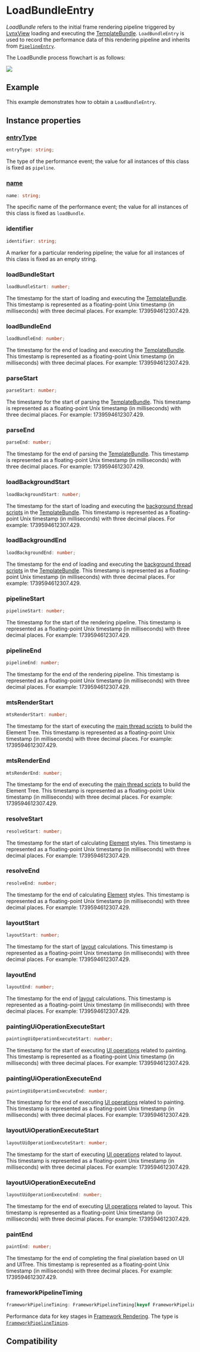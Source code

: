 # LoadBundleEntry

_LoadBundle_ refers to the initial frame rendering pipeline triggered by [LynxView](guide/spec#lynxview) loading and executing the [TemplateBundle](api/lynx-native-api/template-bundle). `LoadBundleEntry` is used to record the performance data of this rendering pipeline and inherits from [`PipelineEntry`](./pipeline-entry).

The LoadBundle process flowchart is as follows:

<img src="https://lf-lynx.tiktok-cdns.com/obj/lynx-artifacts-oss-sg/lynx-website/assets/doc/load-bundle-entry.png" />

## Example

This example demonstrates how to obtain a `LoadBundleEntry`.


<Go
  example="performance-api"
  defaultFile="src/load_bundle_entry/index.tsx"
  defaultEntryFile="dist/load_bundle_entry.lynx.bundle"
  img="https://lf-lynx.tiktok-cdns.com/obj/lynx-artifacts-oss-sg/lynx-website/assets/doc/load-bundle-entry-demo.jpeg"
  entry="src/load_bundle_entry"
  highlight="{10-20}"
/>

## Instance properties

### [entryType](api/lynx-api/performance-api/performance-entry#entryType)

```ts
entryType: string;
```

The type of the performance event; the value for all instances of this class is fixed as `pipeline`.

### [name](api/lynx-api/performance-api/performance-entry#name)

```ts
name: string;
```

The specific name of the performance event; the value for all instances of this class is fixed as `loadBundle`.

### identifier

```ts
identifier: string;
```

A marker for a particular rendering pipeline; the value for all instances of this class is fixed as an empty string.

### loadBundleStart

```ts
loadBundleStart: number;
```

The timestamp for the start of loading and executing the [TemplateBundle](api/lynx-native-api/template-bundle). This timestamp is represented as a floating-point Unix timestamp (in milliseconds) with three decimal places. For example: 1739594612307.429.

### loadBundleEnd

```ts
loadBundleEnd: number;
```

The timestamp for the end of loading and executing the [TemplateBundle](api/lynx-native-api/template-bundle). This timestamp is represented as a floating-point Unix timestamp (in milliseconds) with three decimal places. For example: 1739594612307.429.

### parseStart

```ts
parseStart: number;
```

The timestamp for the start of parsing the [TemplateBundle](api/lynx-native-api/template-bundle). This timestamp is represented as a floating-point Unix timestamp (in milliseconds) with three decimal places. For example: 1739594612307.429.

### parseEnd

```ts
parseEnd: number;
```

The timestamp for the end of parsing the [TemplateBundle](api/lynx-native-api/template-bundle). This timestamp is represented as a floating-point Unix timestamp (in milliseconds) with three decimal places. For example: 1739594612307.429.

### loadBackgroundStart

```ts
loadBackgroundStart: number;
```

The timestamp for the start of loading and executing the [background thread scripts](guide/spec#background-thread-script-or-bts) in the [TemplateBundle](api/lynx-native-api/template-bundle). This timestamp is represented as a floating-point Unix timestamp (in milliseconds) with three decimal places. For example: 1739594612307.429.

### loadBackgroundEnd

```ts
loadBackgroundEnd: number;
```

The timestamp for the end of loading and executing the [background thread scripts](guide/spec#background-thread-script-or-bts) in the [TemplateBundle](api/lynx-native-api/template-bundle). This timestamp is represented as a floating-point Unix timestamp (in milliseconds) with three decimal places. For example: 1739594612307.429.

### pipelineStart

```ts
pipelineStart: number;
```

The timestamp for the start of the rendering pipeline. This timestamp is represented as a floating-point Unix timestamp (in milliseconds) with three decimal places. For example: 1739594612307.429.

### pipelineEnd

```ts
pipelineEnd: number;
```

The timestamp for the end of the rendering pipeline. This timestamp is represented as a floating-point Unix timestamp (in milliseconds) with three decimal places. For example: 1739594612307.429.

### mtsRenderStart

```ts
mtsRenderStart: number;
```

The timestamp for the start of executing the [main thread scripts](guide/spec#main-thread-script-or-mts) to build the Element Tree. This timestamp is represented as a floating-point Unix timestamp (in milliseconds) with three decimal places. For example: 1739594612307.429.

### mtsRenderEnd

```ts
mtsRenderEnd: number;
```

The timestamp for the end of executing the [main thread scripts](guide/spec#main-thread-script-or-mts) to build the Element Tree. This timestamp is represented as a floating-point Unix timestamp (in milliseconds) with three decimal places. For example: 1739594612307.429.

### resolveStart

```ts
resolveStart: number;
```

The timestamp for the start of calculating [Element](guide/spec#element) styles. This timestamp is represented as a floating-point Unix timestamp (in milliseconds) with three decimal places. For example: 1739594612307.429.

### resolveEnd

```ts
resolveEnd: number;
```

The timestamp for the end of calculating [Element](guide/spec#element) styles. This timestamp is represented as a floating-point Unix timestamp (in milliseconds) with three decimal places. For example: 1739594612307.429.

### layoutStart

```ts
layoutStart: number;
```

The timestamp for the start of [layout](guide/spec#layout) calculations. This timestamp is represented as a floating-point Unix timestamp (in milliseconds) with three decimal places. For example: 1739594612307.429.

### layoutEnd

```ts
layoutEnd: number;
```

The timestamp for the end of [layout](guide/spec#layout) calculations. This timestamp is represented as a floating-point Unix timestamp (in milliseconds) with three decimal places. For example: 1739594612307.429.

### paintingUiOperationExecuteStart

```ts
paintingUiOperationExecuteStart: number;
```

The timestamp for the start of executing [UI operations](guide/spec#ui-op) related to painting. This timestamp is represented as a floating-point Unix timestamp (in milliseconds) with three decimal places. For example: 1739594612307.429.

### paintingUiOperationExecuteEnd

```ts
paintingUiOperationExecuteEnd: number;
```

The timestamp for the end of executing [UI operations](guide/spec#ui-op) related to painting. This timestamp is represented as a floating-point Unix timestamp (in milliseconds) with three decimal places. For example: 1739594612307.429.

### layoutUiOperationExecuteStart

```ts
layoutUiOperationExecuteStart: number;
```

The timestamp for the start of executing [UI operations](guide/spec#ui-op) related to layout. This timestamp is represented as a floating-point Unix timestamp (in milliseconds) with three decimal places. For example: 1739594612307.429.

### layoutUiOperationExecuteEnd

```ts
layoutUiOperationExecuteEnd: number;
```

The timestamp for the end of executing [UI operations](guide/spec#ui-op) related to layout. This timestamp is represented as a floating-point Unix timestamp (in milliseconds) with three decimal places. For example: 1739594612307.429.

### paintEnd

```ts
paintEnd: number;
```

The timestamp for the end of completing the final pixelation based on UI and UITree. This timestamp is represented as a floating-point Unix timestamp (in milliseconds) with three decimal places. For example: 1739594612307.429.

### frameworkPipelineTiming

```ts
frameworkPipelineTiming: FrameworkPipelineTiming[keyof FrameworkPipelineTiming];
```

Performance data for key stages in [Framework Rendering](guide/spec#framework-rendering). The type is [`FrameworkPipelineTiming`](api/lynx-api/performance-api/framework-pipeline-timing).

## Compatibility


<LegacyCompatTable metadata="lynx-api/performance-api/performance-entry/load-bundle-entry" />
